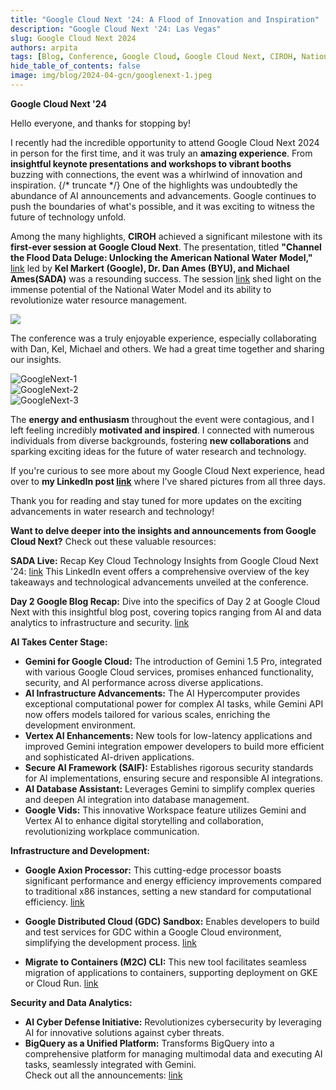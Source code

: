 ```yaml
---
title: "Google Cloud Next '24: A Flood of Innovation and Inspiration"
description: "Google Cloud Next '24: Las Vegas"
slug: Google Cloud Next 2024
authors: arpita
tags: [Blog, Conference, Google Cloud, Google Cloud Next, CIROH, National Water Model, BYU]
hide_table_of_contents: false
image: img/blog/2024-04-gcn/googlenext-1.jpeg
---
```


**Google Cloud Next '24**

Hello everyone, and thanks for stopping by!

I recently had the incredible opportunity to attend Google Cloud Next 2024 in person for the first time, and it was truly an **amazing experience**. From **insightful keynote presentations and workshops to vibrant booths** buzzing with connections, the event was a whirlwind of innovation and inspiration.
{/* truncate */}
One of the highlights was undoubtedly the abundance of AI announcements and advancements. Google continues to push the boundaries of what's possible, and it was exciting to witness the future of technology unfold.

Among the many highlights, **CIROH** achieved a significant milestone with its **first-ever session at Google Cloud Next**. The presentation, titled **"Channel the Flood Data Deluge: Unlocking the American National Water Model,"** [link](https://cloud.withgoogle.com/next/session-library?session=DEV209&utm_source=copylink&utm_medium=unpaidsoc&utm_campaign=FY24-Q2-global-ENDM33-physicalevent-er-next-2024-mc&utm_content=next-homepage-social-share&utm_term=-#all> ) led by **Kel Markert (Google), Dr. Dan Ames (BYU), and Michael Ames(SADA)** was a resounding success. The session [link](https://assets.swoogo.com/uploads/3771985-6615e3b5da2cf.pdf) shed light on the immense potential of the National Water Model and its ability to revolutionize water resource management.
 <div className="hero-image" style={{ textAlign: 'center' }}>
        <img src={useBaseUrl("/img/blog/2024-04-gcn/GoogleCloudNext2024.png" )}alt="GoogleCloudNext2024" style={{ width: '80%' }} />
</div>


The conference was a truly enjoyable experience, especially collaborating with Dan, Kel, Michael and others. We had a great time  together and sharing our insights.

<div className="hero-image" style={{ textAlign: 'center' }}>
        <img src={useBaseUrl("/img/blog/2024-04-gcn/googlenext-1.jpeg")} alt="GoogleNext-1" style={{ width: '80%' }} />
</div>

<div className="hero-image" style={{ textAlign: 'center' }}>
        <img src={useBaseUrl("/img/blog/2024-04-gcn/googlenext-2.jpeg")} alt="GoogleNext-2" style={{ width: '80%' }} />
</div>

<div className="hero-image" style={{ textAlign: 'center' }}>
        <img src={useBaseUrl("/img/blog/2024-04-gcn/googlenext-3.jpeg")} alt="GoogleNext-3" style={{ width: '80%' }} />
</div>

The **energy and enthusiasm** throughout the event were contagious, and I left feeling incredibly **motivated and inspired**. I connected with numerous individuals from diverse backgrounds, fostering **new collaborations** and sparking exciting ideas for the future of water research and technology.

If you're curious to see more about my Google Cloud Next experience, head over to **my LinkedIn post [link](https://www.linkedin.com/in/arpita0911patel/)** where I've shared pictures from all three days.

Thank you for reading and stay tuned for more updates on the exciting advancements in water research and technology!

**Want to delve deeper into the insights and announcements from Google Cloud Next?** Check out these valuable resources:

**SADA Live:** Recap Key Cloud Technology Insights from Google Cloud Next '24: [link](https://www.linkedin.com/events/sadalive-recapkeycloudtechnolog7181342146724073472/)
This LinkedIn event offers a comprehensive overview of the key takeaways and technological advancements unveiled at the conference.

**Day 2 Google Blog Recap:** Dive into the specifics of Day 2 at Google Cloud Next with this insightful blog post, covering topics ranging from AI and data analytics to infrastructure and security. [link](<https://cloud.google.com/blog/topics/google-cloud-next/next24-day-2-recap?utm_source=linkedin&utm_medium=unpaidsoc&utm_campaign=fy24q1-googlecloud-blog-ai-in_feed-no-brand-global&utm_content=-&utm_term=->)

**AI Takes Center Stage:**

-   **Gemini for Google Cloud:** The introduction of Gemini 1.5 Pro, integrated with various Google Cloud services, promises enhanced functionality, security, and AI performance across diverse applications.
-   **AI Infrastructure Advancements:** The AI Hypercomputer provides exceptional computational power for complex AI tasks, while Gemini API now offers models tailored for various scales, enriching the development environment.
-   **Vertex AI Enhancements:** New tools for low-latency applications and improved Gemini integration empower developers to build more efficient and sophisticated AI-driven applications.
-   **Secure AI Framework (SAIF):** Establishes rigorous security standards for AI implementations, ensuring secure and responsible AI integrations.
-   **AI Database Assistant:** Leverages Gemini to simplify complex queries and deepen AI integration into database management.
-   **Google Vids:** This innovative Workspace feature utilizes Gemini and Vertex AI to enhance digital storytelling and collaboration, revolutionizing workplace communication.

**Infrastructure and Development:**

-   **Google Axion Processor:** This cutting-edge processor boasts significant performance and energy efficiency improvements compared to traditional x86 instances, setting a new standard for computational efficiency.
[link](https://lnkd.in/g544-Tdt)

-   **Google Distributed Cloud (GDC) Sandbox:** Enables developers to build and test services for GDC within a Google Cloud environment, simplifying the development process.
[link](https://lnkd.in/gcDBFt4t)

-   **Migrate to Containers (M2C) CLI:** This new tool facilitates seamless migration of applications to containers, supporting deployment on GKE or Cloud Run.
[link](https://lnkd.in/gz_AmHCY)

**Security and Data Analytics:**

-   **AI Cyber Defense Initiative:** Revolutionizes cybersecurity by leveraging AI for innovative solutions against cyber threats.
-   **BigQuery as a Unified Platform:** Transforms BigQuery into a comprehensive platform for managing multimodal data and executing AI tasks, seamlessly integrated with Gemini.\
Check out all the announcements:  [link](https://lnkd.in/gNGYrg44)

